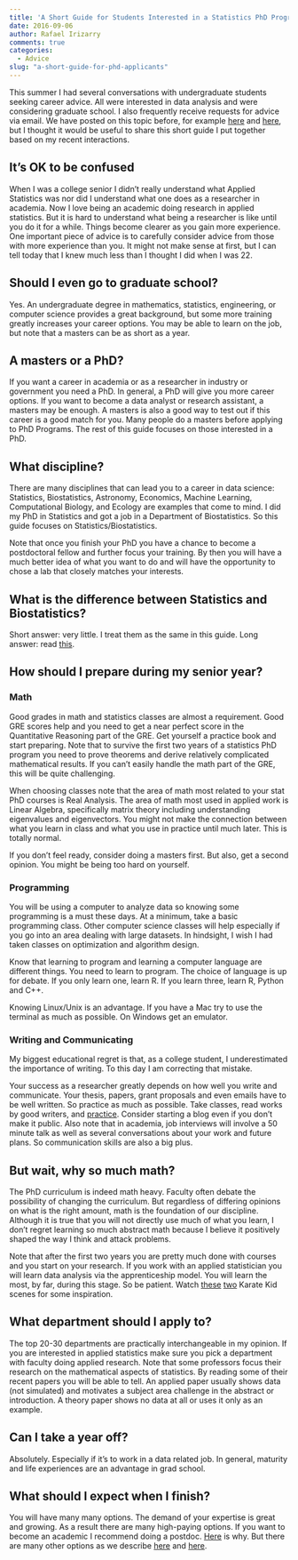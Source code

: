 ```yaml
---
title: 'A Short Guide for Students Interested in a Statistics PhD Program'
date: 2016-09-06
author: Rafael Irizarry
comments: true
categories:
  - Advice
slug: "a-short-guide-for-phd-applicants"
---
```


This summer I had several conversations with undergraduate
students seeking career advice. All were interested in data analysis
and were considering graduate school. I also frequently receive 
requests for advice via email. We have posted on this topic
before, for example
[here](http://simplystatistics.org/2015/02/18/navigating-big-data-careers-with-a-statistics-phd/)
and
[here](http://simplystatistics.org/2015/11/09/biostatistics-its-not-what-you-think-it-is/), but
I thought it would be useful to share this short guide I put together based on my recent interactions.

## It's OK to be confused

When I was a college senior I didn't really understand what Applied
Statistics was nor did I understand what one does as a researcher in
academia. Now I love being an academic doing research in applied statistics.
But it is hard to understand what being a researcher is like until you do
it for a while. Things become clearer as you gain more experience. One
important piece of advice is 
to carefully consider advice from those with more
experience than you. It might not make sense at first, but I
can tell today that I knew much less than I thought I did when I was 22. 


## Should I even go to graduate school?

Yes. An undergraduate degree in mathematics, statistics, engineering, or computer science
provides a great background, but some more training greatly increases
your career options. You may be able to learn on the job, but note
that a masters can be as short as a year.

## A masters or a PhD?

If you want a career in academia or as a researcher in industry or
government you need a PhD. In general, a PhD will 
give you more career options. If you want to become a data analyst or
research assistant, a masters may be enough. A masters is also a good way
to test out if this career is a good match for you. Many people do a
masters before applying to PhD Programs. The rest of this guide
focuses on those interested in a PhD.

## What discipline?

There are many disciplines that can lead you to a career in data
science: Statistics, Biostatistics, Astronomy, Economics, Machine Learning, Computational
Biology, and Ecology are examples that come to mind. I did my PhD
in Statistics and got a job in a Department of Biostatistics. So this
guide focuses on Statistics/Biostatistics.

Note that once you finish your PhD you have a chance to become a 
postdoctoral fellow and further focus your training. By then you will have a
much better idea of what you want to do and will have the opportunity
to chose a lab that closely matches your interests.


## What is the difference between Statistics and Biostatistics?

Short answer: very little. I treat them as the same in this guide. Long answer: read
[this](http://simplystatistics.org/2015/11/09/biostatistics-its-not-what-you-think-it-is/).

## How should I prepare during my senior year?

### Math

Good grades in math and statistics classes
are almost a requirement. Good GRE scores help and you need to get a near perfect score in
the Quantitative Reasoning part of the GRE. Get yourself a practice
book and start preparing. Note that to survive the first two years of a statistics PhD program
you need to prove theorems and derive relatively complicated
mathematical results. If you can't easily handle the math part of the GRE, this will be
quite challenging.

When choosing classes note that the area of math most related to your
stat PhD courses is Real
Analysis. The area of math most used in applied work is Linear
Algebra, specifically matrix theory including understanding
eigenvalues and eigenvectors. You might not make the connection between
what you learn in class and what you use in practice until much
later. This is totally normal. 

If you don't feel ready, consider doing a masters first. But also, get
a second opinion. You might be being too hard on yourself.

### Programming

You will be using a computer to analyze data so knowing some
programming is a must these days. At a minimum, take a basic
programming class. Other computer science classes will help especially
if you go into an area dealing with large datasets. In hindsight, I
wish I had taken classes on optimization and algorithm design. 

Know that learning to program and learning a computer language are
different things. You need to learn to program. The choice of language
is up for debate. If you only learn one, learn R. If you learn three,
learn R, Python and C++.

Knowing Linux/Unix is an advantage. If you have a Mac try to use the
terminal as much as possible. On Windows get an emulator.


### Writing and Communicating

My biggest educational regret is that, as a college student, I underestimated the importance
of writing. To this day I am correcting that mistake.

Your success as a researcher greatly depends on how well
you write and communicate. Your thesis, papers, grant
proposals and even emails have to be well written. So practice as much as
possible. Take classes, read works by good writers, and
[practice](http://bulletin.imstat.org/2011/09/terence%E2%80%99s-stuff-speaking-reading-writing/). Consider
starting a blog even if you don't make it public. Also note that in
academia, job interviews will
involve a 50 minute talk as well as several conversations about your
work and future plans. So communication skills are also a big plus. 


## But wait, why so much math?

The PhD curriculum is indeed math heavy. Faculty often debate the
possibility of changing the curriculum. But regardless of 
differing opinions on what is the right amount, math is the
foundation of our discipline. Although it is true that you will not
directly use much of what you learn, I don't regret learning so much abstract
math because I believe it positively shaped the way I think and attack
problems.

Note that after the first two years you are
pretty much done with courses and you start on your research. If you work with an
applied statistician you will learn data analysis via the
apprenticeship model. You will learn the most, by far, during this
stage. So be patient. Watch
[these](https://www.youtube.com/watch?v=R37pbIySnjg)
[two](https://www.youtube.com/watch?v=Bg21M2zwG9Q) Karate Kid scenes
for some inspiration.


## What department should I apply to?

The top 20-30 departments are practically interchangeable in my
opinion. If you are interested in applied statistics make sure you
pick a department with faculty doing applied research. Note that some
professors focus their research on the mathematical aspects of
statistics. By reading some of their recent papers you will be able to
tell. An applied paper usually shows data (not simulated) and
motivates a subject area challenge in the abstract or introduction. A
theory paper shows no data at all or uses it only as an example.


## Can I take a year off?

Absolutely. Especially if it's to work in a data related job. In
general, maturity and life experiences are an advantage in grad school.

## What should I expect when I finish?

You will have many many options. The demand of your expertise is
great and growing. As a result there are many high-paying options. If you want to
become an academic I recommend doing a postdoc. [Here](http://simplystatistics.org/2011/12/28/grad-students-in-bio-statistics-do-a-postdoc/) is why.
But there are many other options as we describe [here](http://simplystatistics.org/2015/02/18/navigating-big-data-careers-with-a-statistics-phd/)
 and [here](http://simplystatistics.org/2011/09/12/advice-for-stats-students-on-the-academic-job-market/).




